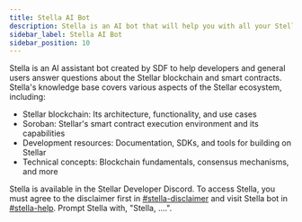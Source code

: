 ```yaml
---
title: Stella AI Bot
description: Stella is an AI bot that will help you with all your Stellar questions
sidebar_label: Stella AI Bot
sidebar_position: 10
---
```


Stella is an AI assistant bot created by SDF to help developers and general users answer questions about the Stellar blockchain and smart contracts. Stella's knowledge base covers various aspects of the Stellar ecosystem, including:

- Stellar blockchain: Its architecture, functionality, and use cases
- Soroban: Stellar's smart contract execution environment and its capabilities
- Development resources: Documentation, SDKs, and tools for building on Stellar
- Technical concepts: Blockchain fundamentals, consensus mechanisms, and more

Stella is available in the Stellar Developer Discord. To access Stella, you must agree to the disclaimer first in [#stella-disclaimer](https://discord.com/channels/897514728459468821/1265827552375738369/1266084686053249094) and visit Stella bot in [#stella-help](https://discord.gg/CK36xY2C). Prompt Stella with, "Stella, ....".
